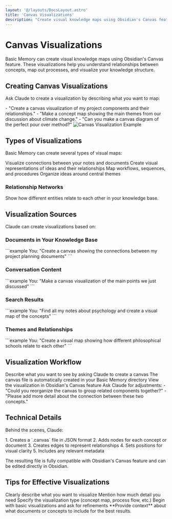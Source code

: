 ```yaml
---
layout: '@/layouts/DocsLayout.astro'
title: 'Canvas Visualizations'
description: "Create visual knowledge maps using Obsidian's Canvas feature to understand relationships between concepts"
---
```



# Canvas Visualizations

Basic Memory can create visual knowledge maps using Obsidian's Canvas feature. These visualizations help you understand relationships between concepts, map out processes, and visualize your knowledge structure.

## Creating Canvas Visualizations

Ask Claude to create a visualization by describing what you want to map:

<CardGroup cols={1}>
<Card title="Example Requests" icon="chat">
- "Create a canvas visualization of my project components and their relationships."
- "Make a concept map showing the main themes from our discussion about climate change."
- "Can you make a canvas diagram of the perfect pour over method?"
</Card>
</CardGroup>

<img src="/attachments/Canvas.png" alt="Canvas Visualization Example" />

## Types of Visualizations

Basic Memory can create several types of visual maps:

<CardGroup cols={2}>
<Card title="Document Maps" icon="file-text">
Visualize connections between your notes and documents
</Card>
<Card title="Concept Maps" icon="brain">
Create visual representations of ideas and their relationships
</Card>
<Card title="Process Diagrams" icon="workflow">
Map workflows, sequences, and procedures
</Card>
<Card title="Thematic Analysis" icon="tags">
Organize ideas around central themes
</Card>
</CardGroup>

### Relationship Networks

Show how different entities relate to each other in your knowledge base.

## Visualization Sources

Claude can create visualizations based on:

### Documents in Your Knowledge Base

<CodeGroup>
```example
You: "Create a canvas showing the connections between my project planning documents"
```
</CodeGroup>

### Conversation Content

<CodeGroup>
```example
You: "Make a canvas visualization of the main points we just discussed"
```
</CodeGroup>

### Search Results

<CodeGroup>
```example
You: "Find all my notes about psychology and create a visual map of the concepts"
```
</CodeGroup>

### Themes and Relationships

<CodeGroup>
```example
You: "Create a visual map showing how different philosophical schools relate to each other"
```
</CodeGroup>

## Visualization Workflow

<Steps>
<Step title="Request a visualization">
Describe what you want to see by asking Claude to create a canvas
</Step>
<Step title="Claude creates the canvas file">
The canvas file is automatically created in your Basic Memory directory
</Step>
<Step title="Open the file in Obsidian">
View the visualization in Obsidian's Canvas feature
</Step>
<Step title="Refine the visualization">
Ask Claude for adjustments:
- "Could you reorganize the canvas to group related components together?"
- "Please add more detail about the connection between these two concepts."
</Step>
</Steps>

## Technical Details

Behind the scenes, Claude:

<Info>
1. Creates a `.canvas` file in JSON format
2. Adds nodes for each concept or document
3. Creates edges to represent relationships
4. Sets positions for visual clarity
5. Includes any relevant metadata
</Info>

The resulting file is fully compatible with Obsidian's Canvas feature and can be edited directly in Obsidian.

## Tips for Effective Visualizations

<CardGroup cols={2}>
<Card title="Be Specific" icon="target">
Clearly describe what you want to visualize
</Card>
<Card title="Specify Detail Level" icon="zoom-in">
Mention how much detail you need
</Card>
<Card title="Mention Type" icon="shapes">
Specify the visualization type (concept map, process flow, etc.)
</Card>
<Card title="Start Simple" icon="play">
Begin with basic visualizations and ask for refinements
</Card>
</CardGroup>

<Note>
**Provide context** about what documents or concepts to include for the best results.
</Note>